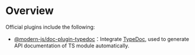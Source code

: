 # Overview

Official plugins include the following:

- [@modern-js/doc-plugin-typedoc](./typedoc)：Integrate [TypeDoc](https://github.com/TypeStrong/typedoc), used to generate API documentation of TS module automatically.
